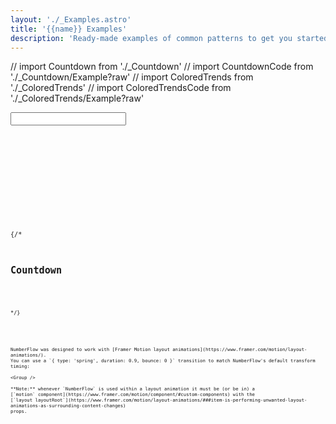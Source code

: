 ```yaml
---
layout: './_Examples.astro'
title: '{{name}} Examples'
description: 'Ready-made examples of common patterns to get you started with NumberFlow.'
---
```

// import Countdown from './_Countdown'
// import CountdownCode from './_Countdown/Example?raw'
// import ColoredTrends from './_ColoredTrends'
// import ColoredTrendsCode from './_ColoredTrends/Example?raw'

<Heading class="sr-only" value="Input" />

<Input client:visible rootClassName="!mt-0">
<Code code={InputCode} lang="tsx" />
</Input>

<Heading value="Activity" />

<Activity />

<Heading value="Slider" />

<Slider client:visible>
<Code code={SliderCode} lang="tsx" />
</Slider>

{/*
## Countdown

<Countdown client:visible>
<Code code={CountdownCode} lang="tsx" />
</Countdown>
*/}

<Match react>
    <Heading value="Framer Motion" />

    NumberFlow was designed to work with [Framer Motion layout animations](https://www.framer.com/motion/layout-animations/).
    You can use a `{ type: 'spring', duration: 0.9, bounce: 0 }` transition to match NumberFlow's default transform timing:

    <Group />

    **Note:** whenever `NumberFlow` is used within a layout animation it must be (or be in) a
    [`motion` component](https://www.framer.com/motion/component/#custom-components) with the
    [`layout layoutRoot`](https://www.framer.com/motion/layout-animations/###item-is-performing-unwanted-layout-animations-as-surrounding-content-changes)
    props.
</Match>
